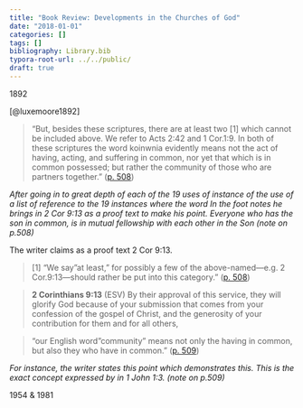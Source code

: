 ```yaml
---
title: "Book Review: Developments in the Churches of God"
date: "2018-01-01"
categories: []
tags: []
bibliography: Library.bib
typora-root-url: ../../public/
draft: true
---
```


1892

[@luxemoore1892] 



>  "But, besides these scriptures, there are at least two [1] which cannot be included above. We refer to Acts 2:42 and 1 Cor.1:9. In both of these scriptures the word koinwnia evidently means not the act of having, acting, and suffering in common, nor yet that which is in common possessed; but rather the community of those who are partners together." ([p. 508](zotero://open-pdf/library/items/GGL2U5AW?page=257))

*After going in to great depth of each of the 19 uses of instance of the use of a list of reference to the 19 instances where the word In the foot notes he brings in 2 Cor 9:13 as a proof text to make his point. Everyone who has the son in common, is in mutual fellowship with each other in the Son (note on p.508)*

 The writer claims as a proof text 2 Cor 9:13.

> [1] "We say "at least," for possibly a few of the above-named—e.g. 2 Cor.9:13—should rather be put into this category." ([p. 508](zotero://open-pdf/library/items/GGL2U5AW?page=257))



> **2 Corinthians 9:13** (ESV) By their approval of this service, they will glorify God because of your submission that comes from your confession of the gospel of Christ, and the generosity of your contribution for them and for all others,



> "our English word "community" means not only the having in common, but also they who have in common." ([p. 509](zotero://open-pdf/library/items/GGL2U5AW?page=258))

*For instance, the writer states this point which demonstrates this. This is the exact concept expressed by in 1 John 1:3. (note on p.509)*



1954 & 1981